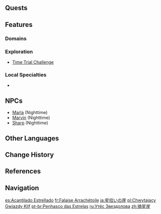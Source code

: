 {{Location Infobox
|image        = Starsnatch Cliff.png
|type         = Subarea
|region       = Mondstadt
|area         = Starfell Valley
}}
{{Location Intro|description=<p></p>}}

==Quests==
{{Quests by Category List|heo=1}}

==Features==
===Domains===
{{Domains by Category Gallery}}

===Exploration===
* [[Time Trial Challenge]]

===Local Specialties===
* {{Item|Cecilia}}

==NPCs==
* [[Marla]] (Nighttime)
* [[Marvin]] (Nighttime)
* [[Sharp]] (Nighttime)

==Other Languages==
{{Other Languages
|en      = Starsnatch Cliff
|zhs     = 摘星崖
|zhs_rm  = Zhāixīng-yá
|zht     = 摘星崖
|zht_rm  = Zhāixīng-yái
|zh_tl   = Star-Plucking Cliff
|ja      = {{Rubi|星|ほし|拾|ひろ|い}}の{{Rubi|崖|がけ}}
|ja_rm   = Hoshi-hiroi no Gake<ref>[[Map]], Label: Starsnatch Cliff (Japanese)</ref>
|ja_tl   = Star-Picking Up Cliff
|ko      = 별을 따는 {{tt|절벽|絶壁}}
|ko_rm   = Byeol-eul Ttaneun Jeolbyeok
|ko_tl   = Star-Picking Cliff
|es      = Acantilado Estrellado
|es_tl   = Starry Cliff
|fr      = Falaise Arrachétoile
|fr_tl   = Starsnatch Cliff
|ru      = Утёс Звездолова
|ru_tl   = Starcatch's Cliff
|ru_note = {{ru|Звездолов}} is a compound word made of the noun {{ru|звезда|tl=star}} and the verb {{ru|ловить|tl=to catch,}} joined by the interfix {{ru|-о-}}.
|th      = Starsnatch Cliff
|vi      = {{tt|Vực|域}} Hái Sao
|vi_tl   = Star-Picking Up Cliff
|de      = Sterngreifklippe
|de_tl   = Starsnatch Cliff
|id      = Starsnatch Cliff
|pt      = Penhasco das Estrelas
|pt_tl   = Cliff of the Stars
|tr      = Yıldızkapan Uçurumu
|tr_tl   = Starsnatch Cliff
|it      = Promontorio Acchiappastelle
|it_tl   = Starcatcher Promontory
}}

==Change History==
{{Change History|1.0}}

==References==
{{Reflist}}

==Navigation==
{{Area Navbox|Mondstadt}}

[[es:Acantilado Estrellado]]
[[fr:Falaise Arrachétoile]]
[[ja:星拾いの崖]]
[[pl:Chwytający Gwiazdy Klif]]
[[pt-br:Penhasco das Estrelas]]
[[ru:Утёс Звездолова]]
[[zh:摘星崖]]